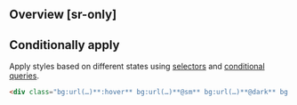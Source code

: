 ## Overview [sr-only]
<Overview/>

## Conditionally apply
Apply styles based on different states using [selectors](/guide/state-selectors) and [conditional queries](/guide/conditional-queries).
```html
<div class="bg:url(…)**:hover** bg:url(…)**@sm** bg:url(…)**@dark** bg:url(…)**@print**">…</div>
```

